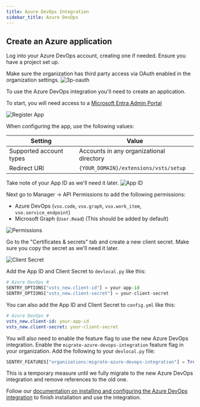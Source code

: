 ```yaml
---
title: Azure DevOps Integration
sidebar_title: Azure DevOps
---
```


## Create an Azure application

Log into your Azure DevOps account, creating one if needed. Ensure you have a project set up.

Make sure the organization has third party access via OAuth enabled in the organization settings.
![3p-oauth](./3p-oauth.png)


To use the Azure DevOps integration you'll need to create an application.

To start, you will need access to a [Microsoft Entra Admin Portal](https://entra.microsoft.com/#home)

![Register App](./register-app.png)


When configuring the app, use the following values:

| Setting                         | Value                                                                                              |
| ------------------------------- | -------------------------------------------------------------------------------------------------- |
| Supported account types         | Accounts in any organizational directory |
| Redirect URI                    | `{YOUR_DOMAIN}/extensions/vsts/setup`                                                              |

<Note>

Take note of your App ID as we'll need it later.
![App ID](./app-id.png)

</Note>

Next go to Manager -> API Permissions to add the following permissions:
* Azure DevOps (`vso.code`, `vso.graph`, `vso.work_item`, `vso.service_endpoint`)
* Microsoft Graph (`User.Read`) (This should be added by default)

![Permissions](./perms.png)

Go to the "Certificates & secrets" tab and create a new client secret. Make sure you copy the secret as we'll need it later.

![Client Secret](./client-secret.png)

Add the App ID and Client Secret to `devlocal.py` like this:

```python
# Azure DevOps #
SENTRY_OPTIONS["vsts_new.client-id"] = your-app-id
SENTRY_OPTIONS["vsts_new.client-secret"] = your-client-secret
```

You can also add the App ID and Client Secret to `config.yml` like this:

```yml
# Azure DevOps #
vsts_new.client-id: your-app-id
vsts_new.client-secret: your-client-secret
```

You will also need to enable the feature flag to use the new Azure DevOps integration.
Enable the `migrate-azure-devops-integration` feature flag in your organization.
Add the following to your `devlocal.py` file:

```python
SENTRY_FEATURES["organizations:migrate-azure-devops-integration"] = True
```

<Alert title="Feature Flag" level="info">

This is a temporary measure until we fully migrate to the new Azure DevOps integration and remove references to the old one.

</Alert>

Follow our [documentation on installing and configuring the Azure DevOps integration](https://docs.sentry.io/organization/integrations/source-code-mgmt/azure-devops/) to finish installation and use the integration.
